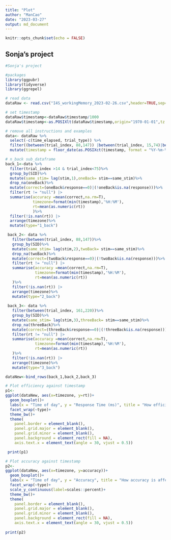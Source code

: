 ```yaml
---
title: "Plot"
author: "ManCao"
date: "2023-03-27"
output: md_document
---
```


```r
knitr::opts_chunk$set(echo = FALSE)
```

## Sonja's project

```r
#Sonja's project

#packages
library(ggpubr)
library(tidyverse)
library(ggrepel)

# read data
dataRaw <- read.csv("I4S_workingMemory_2023-02-26.csv",header=TRUE,sep=';')

# set timestamp
dataRaw$timestamp<-dataRaw$timestamp/1000
dataRaw$timestamp<-as.POSIXlt(dataRaw$timestamp,origin="1970-01-01",tz = "GMT")

# remove all instructions and examples
data<- dataRaw %>% 
  select(-c(time_elapsed, trial_type)) %>%
  filter((between(trial_index, 88,147)) |between(trial_index, 15,74)|between(trial_index, 161,220))%>%
  mutate(timestamp = floor_date(as.POSIXct(timestamp, format = "%Y-%m-%d %H:%M:%S"),"30 mins"))

# n_back sub_dataframe
back_1<-data %>% 
  filter(trial_index >14 & trial_index<75)%>%
  group_by(SID)%>%
  mutate(same_stim= lag(stim,1),oneBack= stim==same_stim)%>%
  drop_na(oneBack)%>%
  mutate(correct=(oneBack&response==0)|(!oneBack&is.na(response)))%>%
  filter(rt != "null") |> 
  summarise(accuracy =mean(correct,na.rm=T),
            timezone=format(min(timestamp),'%H:%M'),
            rt=mean(as.numeric(rt))
            )%>%
  filter(!is.nan(rt)) |> 
  arrange(timezone)%>%
  mutate(type="1_back")

 back_2<- data %>% 
   filter(between(trial_index, 88,147))%>%
   group_by(SID)%>%
   mutate(same_stim= lag(stim,2),twoBack= stim==same_stim)%>%
   drop_na(twoBack)%>%
   mutate(correct=(twoBack&response==0)|(!twoBack&is.na(response)))%>%
   filter(rt != "null") |> 
   summarise(accuracy =mean(correct,na.rm=T),
             timezone=format(min(timestamp),'%H:%M'),
             rt=mean(as.numeric(rt))
   )%>%
   filter(!is.nan(rt)) |> 
   arrange(timezone)%>%
   mutate(type="2_back")
 
 back_3<- data %>% 
   filter(between(trial_index, 161,220))%>%
   group_by(SID)%>%
   mutate(same_stim= lag(stim,3),threeBack= stim==same_stim)%>%
   drop_na(threeBack)%>%
   mutate(correct=(threeBack&response==0)|(!threeBack&is.na(response)))%>%
   filter(rt != "null") |> 
   summarise(accuracy =mean(correct,na.rm=T),
             timezone=format(min(timestamp),'%H:%M'),
             rt=mean(as.numeric(rt))
   )%>%
   filter(!is.nan(rt)) |> 
   arrange(timezone)%>%
   mutate(type="3_back")

dataNew<-bind_rows(back_1,back_2,back_3)

# Plot efficiency against timestamp
p1<- 
ggplot(dataNew, aes(x=timezone, y=rt))+
  geom_boxplot()+
  labs(x = "Time of day", y = "Response Time (ms)", title = "How efficiency is affected by time")+
  facet_wrap(~type)+
  theme_bw()+
  theme(
    panel.border = element_blank(),
    panel.grid.major = element_blank(),
    panel.grid.minor = element_blank(),
    panel.background = element_rect(fill = NA),
    axis.text.x = element_text(angle = 30, vjust = 0.5))

 print(p1)

# Plot accuracy against timestamp
p2<-
ggplot(dataNew, aes(x=timezone, y=accuracy))+
  geom_boxplot()+
  labs(x = "Time of day", y = "Accuracy", title = "How accuracy is affected by time")+
  facet_wrap(~type)+
  scale_y_continuous(label=scales::percent)+
  theme_bw()+
  theme(
    panel.border = element_blank(),
    panel.grid.major = element_blank(),
    panel.grid.minor = element_blank(),
    panel.background = element_rect(fill = NA),
    axis.text.x = element_text(angle = 30, vjust = 0.5))
  
print(p2)
```

